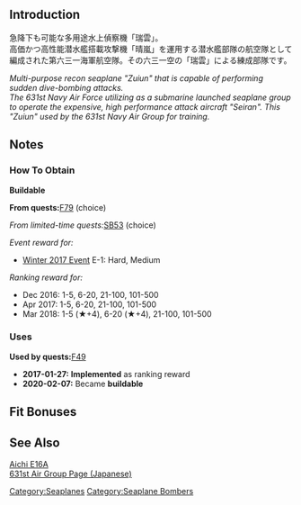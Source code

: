 {{EquipmentInfo|207}}

==Introduction==

急降下も可能な多用途水上偵察機「瑞雲」。<br>
高価かつ高性能潜水艦搭載攻撃機「晴嵐」を運用する潜水艦部隊の航空隊として編成された第六三一海軍航空隊。その六三一空の「瑞雲」による練成部隊です。

''Multi-purpose recon seaplane "Zuiun" that is capable of performing sudden dive-bombing attacks. <br> The 631st Navy Air Force utilizing as a submarine launched seaplane group to operate the expensive, high performance attack aircraft "Seiran". This "Zuiun" used by the 631st Navy Air Group for training.''

==Notes==
<div class="mw-collapsible"><h3>How To Obtain</h3>
<div class="mw-collapsible-content">
'''Buildable'''

'''From quests: '''[[Quests#F79|F79]] (choice)

''From limited-time quests: ''[[Quests/Seasonal#SB53|SB53]] (choice)

''Event reward for:''
* [[Winter 2017 Event]] E-1: Hard, Medium

''Ranking reward for:''
* Dec 2016: 1-5, 6-20, 21-100, 101-500
* Apr 2017: 1-5, 6-20, 21-100, 101-500
* Mar 2018: 1-5 (★+4), 6-20 (★+4), 21-100, 101-500

</div></div>

<div class="mw-collapsible"><h3>Uses</h3>
<div class="mw-collapsible-content">
'''Used by quests: '''[[Quests#F49|F49]]

</div></div>


<div class="mw-collapsible><h3>Updates History</h3>
<div class="mw-collapsible-content>
* '''2017-01-27:''' '''Implemented''' as ranking reward
* '''2020-02-07:''' Became '''buildable'''
</div></div>

==Fit Bonuses==
{{:Zuiun/Bonuses}}
{{:Equipment Bonuses/Seaplane Bombers}}

==See Also==
[[wikipedia:Aichi E16A|Aichi E16A]]<br>
[https://ja.m.wikipedia.org/wiki/第六三一海軍航空隊|Zunin 631st Air Group Page (Japanese)]
{{Equipmentlist}}

[[Category:Seaplanes]]
[[Category:Seaplane Bombers]]